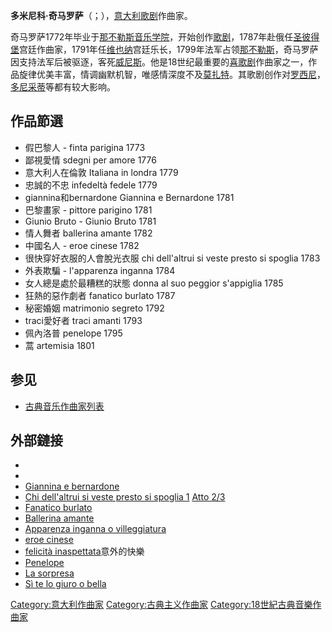 {{Infobox classical
| 中文名       = 奇马罗萨
| 画像         = Domenico Cimarosa (recomposed).jpg
| 附注         =      
| 原文名       = Domenico cimarosa
| 国别         = 意大利   
| 出生日期     = {{birth date|1749|12|17}}
| 出生地       = 阿韦尔萨
| 逝世日期     = {{death date and age|1801|1|11|1749|12|17}}
| 逝世地       = 威尼斯
| 所属时期     = 古典主义
| 所属乐派     = 那不勒斯乐派 
| 擅长作品类型 = 歌剧
| 代表作       = 喜歌剧《秘婚记》《女人的圈套》
| 师从         = 
| 学生         = 
| 官方网站     = 
}}

'''多米尼科·奇马罗萨'''（{{lang-it|Domenico Cimarosa}}；{{bd|1749年|12月17日|1801年|1月11日|catIdx=C}}），[[意大利|意大利]][[歌剧|歌剧]]作曲家。

奇马罗萨1772年毕业于[[那不勒斯音乐学院|那不勒斯音乐学院]]，开始创作[[歌剧|歌剧]]，1787年赴俄任[[圣彼得堡|圣彼得堡]]宫廷作曲家，1791年任[[维也纳|维也纳]]宫廷乐长，1799年法军占领[[那不勒斯|那不勒斯]]，奇马罗萨因支持法军后被驱逐，客死[[威尼斯|威尼斯]]。他是18世纪最重要的[[喜歌剧|喜歌剧]]作曲家之一，作品旋律优美丰富，情调幽默机智，唯感情深度不及[[莫扎特|莫扎特]]。其歌剧创作对[[罗西尼|罗西尼]]，[[多尼采蒂|多尼采蒂]]等都有较大影响。

== 作品節選 ==
* 假巴黎人 - finta parigina 1773
* 鄙視愛情 sdegni per amore 1776
* 意大利人在倫敦 Italiana in londra 1779
* 忠誠的不忠 infedeltà fedele 1779
* giannina和bernardone Giannina e Bernardone 1781
* 巴黎畫家 - pittore parigino 1781
* Giunio Bruto - Giunio Bruto 1781
* 情人舞者 ballerina amante 1782
* 中國名人 - eroe cinese 1782
* 很快穿好衣服的人會脫光衣服 chi dell'altrui si veste presto si spoglia 1783
* 外表欺騙 - l'apparenza inganna 1784
* 女人總是處於最糟糕的狀態 donna al suo peggior s'appiglia 1785
* 狂熱的惡作劇者 fanatico burlato 1787
* 秘密婚姻 matrimonio segreto 1792
* traci愛好者 traci amanti 1793
* 佩內洛普 penelope 1795
* 蒿 artemisia 1801

== 参见 ==
{{Portal box|古典音樂}}
* [[古典音乐作曲家列表|古典音乐作曲家列表]]

== 外部鏈接 ==
{{Commons category}}
* {{IMSLP|id=Cimarosa, Domenico}}
* {{ChoralWiki}}
* [http://www.internetculturale.it/jmms/iccuviewer/iccu.jsp?id=oai%3Awww.internetculturale.sbn.it%2FTeca%3A20%3ANT0000%3AIT%5C%5CICCU%5C%5CMSM%5C%5C0164865&mode=all&teca=MagTeca+-+ICCU Giannina e bernardone]{{Dead link}}
* [https://gallica.bnf.fr/ark:/12148/btv1b8478978j.r=cimarosa%20altrui%20si%20veste?rk=21459;2 Chi dell'altrui si veste presto si spoglia 1] {{Wayback|url=https://gallica.bnf.fr/ark:/12148/btv1b8478978j.r=cimarosa%20altrui%20si%20veste?rk=21459;2 |date=20180727115956 }}[https://gallica.bnf.fr/ark:/12148/btv1b8478979z/f5.image.r=cimarosa%20altrui%20si%20veste Atto 2/3] {{Wayback|url=https://gallica.bnf.fr/ark:/12148/btv1b8478979z/f5.image.r=cimarosa%20altrui%20si%20veste |date=20181010135751 }}
* [http://www.internetculturale.it/jmms/iccuviewer/iccu.jsp?id=oai%3Awww.internetculturale.sbn.it%2FTeca%3A20%3ANT0000%3AIT%5C%5CICCU%5C%5CMSM%5C%5C0085755&mode=all&teca=MagTeca+-+ICCU Fanatico burlato] {{Wayback|url=http://www.internetculturale.it/jmms/iccuviewer/iccu.jsp?id=oai%3Awww.internetculturale.sbn.it%2FTeca%3A20%3ANT0000%3AIT%5C%5CICCU%5C%5CMSM%5C%5C0085755&mode=all&teca=MagTeca+-+ICCU |date=20220106154208 }}
* [http://www.internetculturale.it/jmms/iccuviewer/iccu.jsp?id=oai%3Awww.internetculturale.sbn.it%2FTeca%3A20%3ANT0000%3AIT%5C%5CICCU%5C%5CMSM%5C%5C0085759&mode=all&teca=MagTeca+-+ICCU Ballerina amante]
* [http://www.internetculturale.it/jmms/iccuviewer/iccu.jsp?id=oai%3Awww.internetculturale.sbn.it%2FTeca%3A20%3ANT0000%3AIT%5C%5CICCU%5C%5CMSM%5C%5C0085773&mode=all&teca=MagTeca+-+ICCU Apparenza inganna o villeggiatura]
* [http://www.internetculturale.it/jmms/iccuviewer/iccu.jsp?id=oai%3Awww.internetculturale.sbn.it%2FTeca%3A20%3ANT0000%3AIT%5C%5CICCU%5C%5CMSM%5C%5C0085753&mode=all&teca=MagTeca+-+ICCU eroe cinese]
* [http://www.internetculturale.it/jmms/iccuviewer/iccu.jsp?id=oai%3Awww.internetculturale.sbn.it%2FTeca%3A20%3ANT0000%3AIT%5C%5CICCU%5C%5CMSM%5C%5C0165818&mode=all&teca=MagTeca+-+ICCU felicità inaspettata]意外的快樂
* [http://www.internetculturale.it/jmms/iccuviewer/iccu.jsp?id=oai%3Awww.internetculturale.sbn.it%2FTeca%3A20%3ANT0000%3AIT%5C%5CICCU%5C%5CMSM%5C%5C0161616&mode=all&teca=MagTeca+-+ICCU Penelope] {{Wayback|url=http://www.internetculturale.it/jmms/iccuviewer/iccu.jsp?id=oai%3Awww.internetculturale.sbn.it%2FTeca%3A20%3ANT0000%3AIT%5C%5CICCU%5C%5CMSM%5C%5C0161616&mode=all&teca=MagTeca+-+ICCU |date=20220106154140 }}
* [http://www.internetculturale.it/jmms/iccuviewer/iccu.jsp?id=oai%3Awww.internetculturale.sbn.it%2FTeca%3A20%3ANT0000%3AIT%5C%5CICCU%5C%5CNAP%5C%5C0388962&mode=all&teca=MagTeca+-+ICCU La sorpresa]{{Dead link}}
* [http://www.internetculturale.it/jmms/iccuviewer/iccu.jsp?id=oai%3Awww.internetculturale.sbn.it%2FTeca%3A20%3ANT0000%3AFR0084-01D19_C&mode=all&teca=MagTeca+-+ICCU Sì te lo giuro o bella]

{{Authority control}}

{{DEFAULTSORT:Cimarosa, Domenico}}
[[Category:意大利作曲家|Category:意大利作曲家]]
[[Category:古典主义作曲家|Category:古典主义作曲家]]
[[Category:18世紀古典音樂作曲家|Category:18世紀古典音樂作曲家]]
